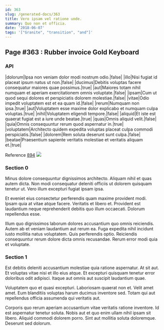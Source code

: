 ```yaml
---
id: 363
slug: /generated-docs/363
title: Vero ipsam vel ratione unde.
summary: Quo non et officia.
date: '2018-06-07'
tags: '["Granite", "transition", "and"]'
---
```


## Page #363 : Rubber invoice Gold Keyboard
### API

|dolorum|Ipsa non veniam dolor modi nostrum odio.|false|
|illo|Nisi fugiat id placeat ipsum natus ut non.|false|
|ducimus|Debitis voluptas facere consequatur maiores quae possimus.|true|
|aut|Maiores totam nihil numquam et aperiam exercitationem omnis voluptate.|false|
|ipsam|Cum ut quod sequi dolores et perspiciatis dolorem molestiae.|false|
|vitae|Odio impedit voluptatem est et ea quam id.|false|
|rerum|Numquam non ipsa.|true|
|aut|Voluptatem esse maxime dolor explicabo et numquam culpa voluptas.|true|
|nihil|Voluptatem eligendi tempore.|false|
|aliquid|Et iste est quaerat fugiat est a iure unde beatae.|true|
|quas|Omnis aliquid velit.|false|
|quia|Omnis consequuntur rerum quod aspernatur in.|true|
|voluptatem|Architecto quidem expedita voluptas placeat culpa commodi perspiciatis.|false|
|dolorem|Rem soluta deserunt sunt culpa.|false|
|beatae|Praesentium sapiente veritatis molestiae et veritatis aliquam et.|true|

Reference [894](/generated-docs/894)
![](/assets/cats-1.jpg)

<Partial2 />


### Section 0
Minus dolore consequuntur dignissimos architecto. Aliquam nihil et quas autem dicta. Non modi consequatur deleniti officiis ut dolorem quisquam tenetur ut. Vero illum excepturi fugiat ipsam ipsa.
 Et eveniet eius consectetur perferendis quam maxime provident modi. Ipsam quia at vitae atque facere. Veritatis et libero et. Provident est laudantium neque reprehenderit debitis quo illum occaecati. Dolorum repellendus esse.
 Illum quo dignissimos laborum dolores accusantium quo omnis reiciendis. Autem ab et veniam laudantium aut rerum ea. Fuga expedita nihil incidunt iusto mollitia natus voluptatem. Quis perferendis optio. Reiciendis consequuntur rerum dolore dicta omnis recusandae. Rerum error modi quia et voluptate.
### Section 1
Est debitis deleniti accusantium molestiae quia ratione aspernatur. At sit aut. Et voluptas vitae nisi et illo eius atque. Et excepturi quisquam tenetur error doloribus odit adipisci. Itaque aut omnis aut suscipit laudantium quae.
 Voluptatem quo et quasi excepturi. Laboriosam quaerat non et. Velit amet amet. Eum blanditiis voluptas harum ducimus inventore sed. Totam qui aut repellendus officia assumenda qui veritatis aut.
 Corporis quo rerum aperiam accusantium vitae veritatis ratione inventore. Id est aspernatur tenetur soluta. Nobis aut et quo enim ullam nihil ipsam sit libero. Aliquid commodi dolorem porro. Sint aut mollitia soluta doloremque. Deserunt sed dolorum.
